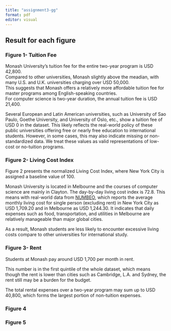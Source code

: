 ```yaml
---
title: "assignment3-gg"
format: pdf
editor: visual
---
```


## Result for each figure

### Figure 1- Tuition Fee

Monash University's tuition fee for the entire two-year program is USD 42,800.  
Compared to other universities, Monash slightly above the meadian, with many U.S. and U.K. universities charging over USD 50,000.  
This suggests that Monash offers a relatively more affordable tuition fee for master programs among English-speaking countries.  
For computer science is two-year duration, the annual tuition fee is USD 21,400.

Several European and Latin American universities, such as University of Sao Paulo, Goethe University, and University of Oslo, etc., show a tuition fee of USD 0 in the dataset. This likely reflects the real-world policy of these public universities offering free or nearly free education to international students. However, in some cases, this may also indicate missing or non-standardized data. We treat these values as valid representations of low-cost or no-tuition programs.

### Figure 2- Living Cost Index

Figure 2 presents the normalized Living Cost Index, where New York City is assigned a baseline value of 100.

Monash University is located in Melbourne and the courses of computer science are mainly in Clayton. The day-by-day living cost index is 72.8. This means with real-world data from [NUMBEO](https://www.numbeo.com/cost-of-living/in/New-York), which reports the average monthly living cost for single person (excluding rent) in New York City as USD 1,709.20 and in Melbourne as USD 1,244.30. 
It indicates that daily expenses such as food, transportation, and utilities in Melbourne are relatively manageable than major global cities.

As a result, Monash students are less likely to encounter excessive living costs compare to other universities for international study.

### Figure 3- Rent

Students at Monash pay around USD 1,700 per month in rent.

This number is in the first quintile of the whole dataset, which means though the rent is lower than cities such as Cambridge, L.A. and Sydney, the rent still may be a burden for the budget. 

The total rental expenses over a two-year program may sum up to USD 40,800, which forms the largest portion of non-tuition expenses.

### Figure 4

### Figure 5